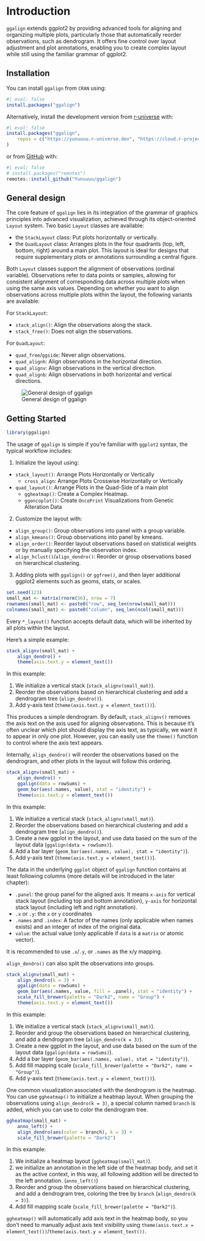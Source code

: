 # Introduction

`ggalign` extends ggplot2 by providing advanced tools for aligning and
organizing multiple plots, particularly those that automatically reorder
observations, such as dendrogram. It offers fine control over layout adjustment
and plot annotations, enabling you to create complex layout while still using
the familiar grammar of ggplot2.

## Installation

You can install `ggalign` from `CRAN` using:
```r
#| eval: false
install.packages("ggalign")
```

Alternatively, install the development version from
[r-universe](https://yunuuuu.r-universe.dev/ggalign) with:
```r
#| eval: false
install.packages("ggalign",
    repos = c("https://yunuuuu.r-universe.dev", "https://cloud.r-project.org")
)
```

or from [GitHub](https://github.com/Yunuuuu/ggalign) with:
```r
#| eval: false
# install.packages("remotes")
remotes::install_github("Yunuuuu/ggalign")
```

## General design
The core feature of `ggalign` lies in its integration of the grammar of graphics
principles into advanced visualization, achieved through its object-oriented
`Layout` system. Two basic `Layout` classes are available: 

 - the `StackLayout` class: Put plots horizontally or vertically.
 - the `QuadLayout` class: Arranges plots in the four quadrants (top, left,
 bottom, right) around a main plot. This layout is ideal for designs that
 require supplementary plots or annotations surrounding a central figure.

Both `Layout` classes support the alignment of observations (ordinal variable).
Observations refer to data points or samples, allowing for consistent alignment
of corresponding data across multiple plots when using the same axis values.
Depending on whether you want to align observations across multiple plots within
the layout, the following variants are available:

For `StackLayout`:

 - `stack_align()`: Align the observations along the stack.
 - `stack_free()`: Does not align the observations.

For `QuadLayout`: 

 - `quad_free`/`ggside`: Never align observations.
 - `quad_alignh`: Align observations in the horizontal direction.
 - `quad_alignv`: Align observations in the vertical direction.
 - `quad_alignb`: Align observations in both horizontal and vertical directions. 

![General design of ggalign](general-design.png)

## Getting Started
```r
library(ggalign)
```

The usage of `ggalign` is simple if you're familiar with `ggplot2` syntax, the
typical workflow includes: 

 1. Initialize the layout using:
   - `stack_layout()`: Arrange Plots Horizontally or Vertically
     * `cross_align`: Arrange Plots Crosswise Horizontally or Vertically
   - `quad_layout()`: Arrange Plots in the Quad-Side of a main plot
     * `ggheatmap()`: Create a Complex Heatmap.
     * `ggoncoplot()`: Create `OncoPrint` Visualizations from Genetic Alteration Data
 2. Customize the layout with:
   - `align_group()`: Group observations into panel with a group variable.
   - `align_kmeans()`: Group observations into panel by kmeans.
   - `align_order()`: Reorder layout observations based on statistical weights
   or by manually specifying the observation index.
   - `align_hclust()`/`align_dendro()`: Reorder or group observations based on
   hierarchical clustering.
 3. Adding plots with `ggalign()` or `ggfree()`, and then layer additional
 ggplot2 elements such as geoms, stats, or scales.

```r
set.seed(123)
small_mat <- matrix(rnorm(56), nrow = 7)
rownames(small_mat) <- paste0("row", seq_len(nrow(small_mat)))
colnames(small_mat) <- paste0("column", seq_len(ncol(small_mat)))
```

Every `*_layout()` function accepts default data, which will be inherited by all
plots within the layout.

Here’s a simple example:
```r
stack_alignv(small_mat) +
    align_dendro() +
    theme(axis.text.y = element_text())
```

In this example:

  1. We initialize a vertical stack (`stack_alignv(small_mat)`).
  2. Reorder the observations based on hierarchical clustering and add a
  dendrogram tree (`align_dendro()`).
  3. Add y-axis text (`theme(axis.text.y = element_text())`).

This produces a simple dendrogram. By default, `stack_alignv()` removes the axis
text on the axis used for aligning observations. This is because it's often
unclear which plot should display the axis text, as typically, we want it to
appear in only one plot. However, you can easily use the `theme()` function to
control where the axis text appears.

Internally, `align_dendro()` will reorder the observations based on the
dendrogram, and other plots in the layout will follow this ordering.

```r
stack_alignv(small_mat) +
    align_dendro() +
    ggalign(data = rowSums) +
    geom_bar(aes(.names, value), stat = "identity") +
    theme(axis.text.y = element_text())
```

In this example:

  1. We initialize a vertical stack (`stack_alignv(small_mat)`).
  2. Reorder the observations based on hierarchical clustering and add a
  dendrogram tree (`align_dendro()`).
  3. Create a new ggplot in the layout, and use data based on the sum of the
  layout data (`ggalign(data = rowSums)`).
  4. Add a bar layer (`geom_bar(aes(.names, value), stat = "identity")`).
  5. Add y-axis text (`theme(axis.text.y = element_text())`).

The data in the underlying `ggplot` object of `ggalign` function contains at
least following columns (more details will be introduced in the later chapter):

 - `.panel`: the group panel for the aligned axis. It means `x-axis` for
 vertical stack layout (including top and bottom annotation), `y-axis` for
 horizontal stack layout (including left and right annotation).
 - `.x` or `.y`: the `x` or `y` coordinates
 - `.names` and `.index`: A factor of the names (only applicable when names
 exists) and an integer of index of the original data.
 - `value`: the actual value (only applicable if `data` is a `matrix` or
   atomic vector).

It is recommended to use `.x`/`.y`, or `.names` as the x/y mapping. 

`align_dendro()` can also split the observations into groups. 
```r
stack_alignv(small_mat) +
    align_dendro(k = 3) +
    ggalign(data = rowSums) +
    geom_bar(aes(.names, value, fill = .panel), stat = "identity") +
    scale_fill_brewer(palette = "Dark2", name = "Group") +
    theme(axis.text.y = element_text())
```

In this example:

  1. We initialize a vertical stack (`stack_alignv(small_mat)`).
  2. Reorder and group the observations based on hierarchical clustering, and
  add a dendrogram tree (`align_dendro(k = 3)`).
  3. Create a new ggplot in the layout, and use data based on the sum of the
  layout data (`ggalign(data = rowSums)`).
  4. Add a bar layer (`geom_bar(aes(.names, value), stat = "identity")`).
  5. Add fill mapping scale (`scale_fill_brewer(palette = "Dark2", name = "Group")`).
  6. Add y-axis text (`theme(axis.text.y = element_text())`).

One common visualization associated with the dendrogram is the heatmap. You can
use `ggheatmap()` to initialize a heatmap layout. When grouping the observations
using `align_dendro(k = 3)`, a special column named `branch` is added, which you
can use to color the dendrogram tree.

```r
ggheatmap(small_mat) +
    anno_left() +
    align_dendro(aes(color = branch), k = 3) +
    scale_fill_brewer(palette = "Dark2")
```

In this example:

  1. We initialize a heatmap layout (`ggheatmap(small_mat)`).
  2. we initialize an annotation in the left side of the heatmap body, and set
  it as the active context, in this way, all following addition will be directed
  to the left annotation. (`anno_left()`)
  3. Reorder and group the observations based on hierarchical clustering, and
  add a dendrogram tree, coloring the tree by `branch` (`align_dendro(k = 3)`).
  4. Add fill mapping scale (`scale_fill_brewer(palette = "Dark2")`).

`ggheatmap()` will automatically add axis text in the heatmap body, so you don’t
need to manually adjust axis text visibility using
`theme(axis.text.x = element_text())`/`theme(axis.text.y = element_text())`.
